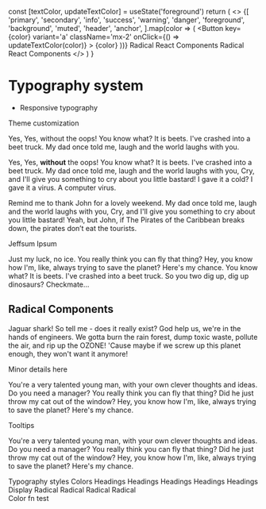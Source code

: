 
  const [textColor, updateTextColor] = useState('foreground')
  return (
    <>
      <Flex>
        {[
          'primary',
          'secondary',
          'info',
          'success',
          'warning',
          'danger',
          'foreground',
          'background',
          'muted',
          'header',
          'anchor',
        ].map(color => (
          <Button
            key={color}
            variant='a'
            className='mx-2'
            onClick={() => updateTextColor(color)}
          >
            {color}
          </Button>
        ))}
      </Flex>
      <Text fontColor={textColor}>Radical React Components</Text>
      <Anchor color={textColor} href='#'>
        Radical React Components
      </Anchor>
    </>
  )
}

# Typography system

- Responsive typography

<Heading>Theme customization</Heading>
<p className='lead'>
  Yes, Yes, without the oops! You know what? It is beets. I've crashed into a beet truck.
  My dad once told me, laugh and the world laughs with you.
</p>
<p>
  Yes, Yes, <strong>without</strong> the oops! You know what? It is beets. I've crashed
  into a beet truck. My dad once told me, laugh and the world laughs with you, Cry, and
  I'll give you something to cry about you little bastard! I gave it a cold? I gave it a
  virus. A computer virus.
</p>
<p>
  Remind me to thank John for a lovely weekend. My dad once told me, laugh and the world
  laughs with you, Cry, and I'll give you something to cry about you little bastard! Yeah,
  but John, if The Pirates of the Caribbean breaks down, the pirates don’t eat the
  tourists.
</p>
<Heading as='h3'>Jeffsum Ipsum</Heading>
<p>
  Just my luck, no ice. You really think you can fly that thing? Hey, you know how I'm,
  like, always trying to save the planet? Here's my chance. You know what? It is beets.
  I've crashed into a beet truck. So you two dig up, dig up dinosaurs? Checkmate...
</p>
<h2>Radical Components</h2>
<p>
  Jaguar shark! So tell me - does it really exist? God help us, we're in the hands of
  engineers. We gotta burn the rain forest, dump toxic waste, pollute the air, and rip up
  the OZONE! 'Cause maybe if we screw up this planet enough, they won't want it anymore!
</p>
<Heading as='h4'>Minor details here</Heading>
<p>
  You're a very talented young man, with your own clever thoughts and ideas. Do you need a
  manager? You really think you can fly that thing? Did he just throw my cat out of the
  window? Hey, you know how I'm, like, always trying to save the planet? Here's my chance.
</p>
<Heading>Tooltips</Heading>
<p>
  You're a very talented young man, with your own clever thoughts and ideas. Do you need a
  manager? You really think you can fly that thing? Did he just throw my cat out of the
  window? Hey, you know how I'm, like, always trying to save the planet? Here's my chance.
</p>
<Text className='lead'>Typography styles</Text>
<Heading as='h3'>Colors</Heading>
<TypographyExamples />
<Heading as='h2'>Headings</Heading>
<Heading as='h1'>Headings</Heading>
<Heading as='h2'>Headings</Heading>
<Heading as='h3'>Headings</Heading>
<Heading as='h4'>Headings</Heading>
<Heading as='h3'>Display</Heading>
<Heading className='display-1'>Radical</Heading>
<Heading className='display-2'>Radical</Heading>
<Heading className='display-3'>Radical</Heading>
<Heading className='display-4'>Radical</Heading>
<div className='test-color-fn'>Color fn test</div>
